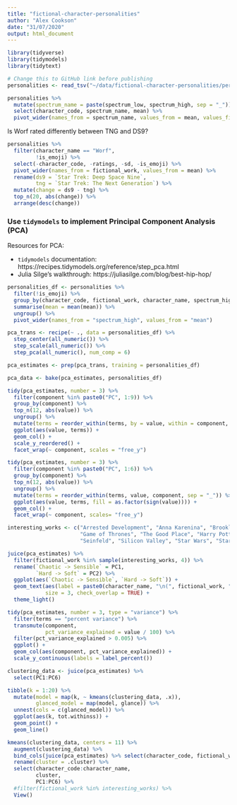 ```yaml
---
title: "fictional-character-personalities"
author: "Alex Cookson"
date: "31/07/2020"
output: html_document
---
```


```r
library(tidyverse)
library(tidymodels)
library(tidytext)

# Change this to GitHub link before publishing
personalities <- read_tsv("~/data/fictional-character-personalities/personalities.txt")
```

```r
personalities %>%
  mutate(spectrum_name = paste(spectrum_low, spectrum_high, sep = "_")) %>%
  select(character_code, spectrum_name, mean) %>%
  pivot_wider(names_from = spectrum_name, values_from = mean, values_fill = NA)
```


Is Worf rated differently between TNG and DS9?

```r
personalities %>%
  filter(character_name == "Worf",
         !is_emoji) %>%
  select(-character_code, -ratings, -sd, -is_emoji) %>%
  pivot_wider(names_from = fictional_work, values_from = mean) %>%
  rename(ds9 = `Star Trek: Deep Space Nine`,
         tng = `Star Trek: The Next Generation`) %>%
  mutate(change = ds9 - tng) %>%
  top_n(20, abs(change)) %>%
  arrange(desc(change))
```



### Use `tidymodels` to implement Principal Component Analysis (PCA)

Resources for PCA:

- `tidymodels` documentation: https://recipes.tidymodels.org/reference/step_pca.html
- Julia Silge's walkthrough: https://juliasilge.com/blog/best-hip-hop/

```r
personalities_df <- personalities %>%
  filter(!is_emoji) %>%
  group_by(character_code, fictional_work, character_name, spectrum_high) %>%
  summarise(mean = mean(mean)) %>%
  ungroup() %>%
  pivot_wider(names_from = "spectrum_high", values_from = "mean")

pca_trans <- recipe(~ ., data = personalities_df) %>%
  step_center(all_numeric()) %>%
  step_scale(all_numeric()) %>%
  step_pca(all_numeric(), num_comp = 6)

pca_estimates <- prep(pca_trans, training = personalities_df)

pca_data <- bake(pca_estimates, personalities_df)
```

```r
tidy(pca_estimates, number = 3) %>%
  filter(component %in% paste0("PC", 1:9)) %>%
  group_by(component) %>%
  top_n(12, abs(value)) %>%
  ungroup() %>%
  mutate(terms = reorder_within(terms, by = value, within = component, sep = "_")) %>%
  ggplot(aes(value, terms)) +
  geom_col() +
  scale_y_reordered() +
  facet_wrap(~ component, scales = "free_y")
```

```r
tidy(pca_estimates, number = 3) %>%
  filter(component %in% paste0("PC", 1:6)) %>%
  group_by(component) %>%
  top_n(12, abs(value)) %>%
  ungroup() %>%
  mutate(terms = reorder_within(terms, value, component, sep = "_")) %>%
  ggplot(aes(value, terms, fill = as.factor(sign(value)))) +
  geom_col() +
  facet_wrap(~ component, scales= "free_y")
```

```r
interesting_works <- c("Arrested Development", "Anna Karenina", "Brooklyn Nine-Nine", "Star Trek: Deep Space Nine", "Friends",
                       "Game of Thrones", "The Good Place", "Harry Potter", "The Lion King", "Mad Men", "Parks and Recreation",
                       "Seinfeld", "Silicon Valley", "Star Wars", "Star Trek: The Next Generation")

juice(pca_estimates) %>%
  filter(fictional_work %in% sample(interesting_works, 4)) %>%
  rename(`Chaotic -> Sensible` = PC1,
         `Hard -> Soft` = PC2) %>%
  ggplot(aes(`Chaotic -> Sensible`, `Hard -> Soft`)) +
  geom_text(aes(label = paste0(character_name, "\n(", fictional_work, ")")),
            size = 3, check_overlap = TRUE) +
  theme_light()
```

```r
tidy(pca_estimates, number = 3, type = "variance") %>%
  filter(terms == "percent variance") %>%
  transmute(component,
            pct_variance_explained = value / 100) %>%
  filter(pct_variance_explained > 0.005) %>%
  ggplot() +
  geom_col(aes(component, pct_variance_explained)) +
  scale_y_continuous(labels = label_percent())
```

```r
clustering_data <- juice(pca_estimates) %>%
  select(PC1:PC6)

tibble(k = 1:20) %>%
  mutate(model = map(k, ~ kmeans(clustering_data, .x)),
         glanced_model = map(model, glance)) %>%
  unnest(cols = c(glanced_model)) %>%
  ggplot(aes(k, tot.withinss)) +
  geom_point() +
  geom_line()

kmeans(clustering_data, centers = 11) %>%
  augment(clustering_data) %>%
  bind_cols(juice(pca_estimates) %>% select(character_code, fictional_work, character_name)) %>%
  rename(cluster = .cluster) %>%
  select(character_code:character_name,
         cluster,
         PC1:PC6) %>%
  #filter(fictional_work %in% interesting_works) %>%
  View()
```










